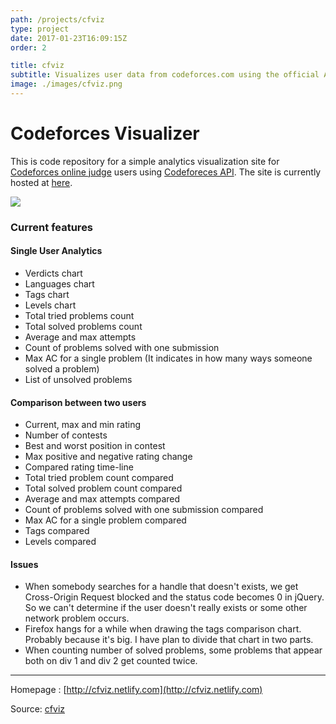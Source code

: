 ```yaml
---
path: /projects/cfviz
type: project
date: 2017-01-23T16:09:15Z
order: 2

title: cfviz
subtitle: Visualizes user data from codeforces.com using the official API
image: ./images/cfviz.png
---
```

# Codeforces Visualizer

This is code repository for a simple analytics visualization site for [Codeforces online judge](http://codeforces.com/) users using [Codeforeces API](http://codeforces.com/api/help). The site is currently hosted at [here](https://cfviz.netlify.com/).

![](./images/cfviz-analytics.png)

### Current features

#### Single User Analytics
* Verdicts chart
* Languages chart
* Tags chart
* Levels chart
* Total tried problems count
* Total solved problems count
* Average and max attempts
* Count of problems solved with one submission
* Max AC for a single problem (It indicates in how many ways someone solved a problem)
* List of unsolved problems

#### Comparison between two users
* Current, max and min rating
* Number of contests
* Best and worst position in contest
* Max positive and negative rating change
* Compared rating time-line
* Total tried problem count compared
* Total solved problem count compared
* Average and max attempts compared
* Count of problems solved with one submission compared
* Max AC for a single problem compared
* Tags compared
* Levels compared


#### Issues
* When somebody searches for a handle that doesn't exists, we get  Cross-Origin Request blocked and the status code becomes 0 in jQuery. So we can't determine if the user doesn't really exists or some other network problem occurs.
* Firefox hangs for a while when drawing the tags comparison chart. Probably because it's big. I have plan to divide that chart in two parts.
* When counting number of solved problems, some problems that appear both on div 1 and div 2  get counted twice.

---
Homepage : [http://cfviz.netlify.com](http://cfviz.netlify.com)

Source: [cfviz](https://github.com/sjsakib/cfviz)
